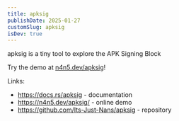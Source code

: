 ```yaml
---
title: apksig
publishDate: 2025-01-27
customSlug: apksig
isDev: true
---
```


apksig is a tiny tool to explore the APK Signing Block

Try the demo at [n4n5.dev/apksig](https://n4n5.dev/apksig/)!

Links:

- https://docs.rs/apksig - documentation
- https://n4n5.dev/apksig/ - online demo
- https://github.com/Its-Just-Nans/apksig - repository